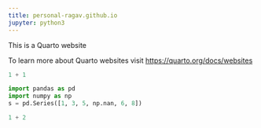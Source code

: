 ```yaml
---
title: personal-ragav.github.io
jupyter: python3
---
```


This is a Quarto website

To learn more about Quarto websites visit
<https://quarto.org/docs/websites>

```python
1 + 1
```

```python
import pandas as pd
import numpy as np
s = pd.Series([1, 3, 5, np.nan, 6, 8])
```

```python
1 + 2
```